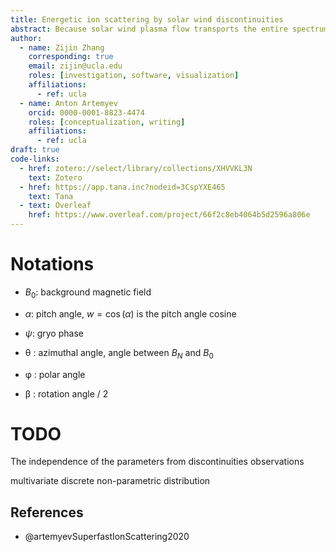 ```yaml
---
title: Energetic ion scattering by solar wind discontinuities
abstract: Because solar wind plasma flow transports the entire spectrum of magnetic field fluctuations (from low-frequency inertial range to electron kinetic range), it is a natural laboratory for plasma turbulence investigation. Among the various wave modes and coherent plasma structures that contribute to this spectrum, one of the most important solar wind elements is ion-scale solar wind discontinuities. These structures, which carry very intense current, have been considered as a free energy source for plasma instabilities that contribute to solar wind heating. Investigations of such discontinuities have been mostly focused on their magnetic field signatures; much less is known about their role in scattering of energetic ions. In this studay, we consider observational-based model of ion dynamics and scattering in force-free rotational magnetic discontinuities. Focusing on quantification of the scattering effect, we demonstrate that background sheared magnetic field plays an important role in determining the efficiency of pitch angle scattering. We provide a model included statistical properties of solar wind discontinuities and providing estimates of ion scattering rate.
author:
  - name: Zijin Zhang
    corresponding: true
    email: zijin@ucla.edu
    roles: [investigation, software, visualization]
    affiliations:
      - ref: ucla
  - name: Anton Artemyev
    orcid: 0000-0001-8823-4474
    roles: [conceptualization, writing]
    affiliations:
      - ref: ucla
draft: true
code-links:
  - href: zotero://select/library/collections/XHVVKL3N
    text: Zotero
  - href: https://app.tana.inc?nodeid=3CspYXE465
    text: Tana
  - text: Overleaf
    href: https://www.overleaf.com/project/66f2c8eb4064b5d2596a806e
---
```


<!-- 
Figure 1: two examples of discontinuity observations in ARTEMIS data (gse magnetic field, solar wind speed in gse, lmn magnetic field, ion omnidirection spectrum) with hodographs and fitting Bm(Bl)
Figure 2: distribution of kappa_m, thickness L/di, distributions of energies estimated from L=\rhoi equation
Figure 3: typical examples of ion trajectories (6 panels for different km, alpha) in 3D; use both initial z>0 and z<0 to show difference in dynamics
Figure 4: phase portraits in (kx, px) for a few km and alpha (boundaries and different colors for two/one potential wells)
Figure 5: Poincare maps for several km and alpha
Figure 6: several examples of (px_init, px_final) matrix for different km and alpha; the same matrix in pitch-angle space; most of results for z<0 (well scattered particles) and a couple examples for z>0
Figure 7: (km, alpha) space with color showing averaged over 10% variance of pitch-angle maximum (over initial px).
Figure 8, 9-10: these will be results of mapping technique for which we can use your maxtrixes. Let us discuss what do with this figures, as they should show the effective scattering rate that is more universal than pitch-angle variance 
-->


# Notations

- $B_0$: background magnetic field
- $α$: pitch angle, $w = \cos(α)$ is the pitch angle cosine
- $ψ$: gryo phase

- θ : azimuthal angle, angle between $B_N$ and $B_0$
- φ : polar angle
- β : rotation angle / 2


# TODO

The independence of the parameters from discontinuities observations

multivariate discrete non-parametric distribution

## References

- @artemyevSuperfastIonScattering2020